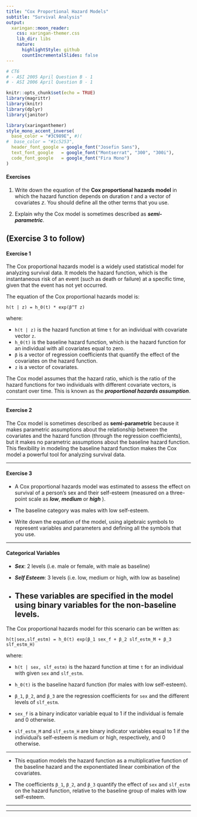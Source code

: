 ```yaml
---
title: "Cox Proportional Hazard Models"
subtitle: "Survival Analysis"
output:
  xaringan::moon_reader:
    css: xaringan-themer.css
    lib_dir: libs
    nature:
      highlightStyle: github
      countIncrementalSlides: false
---
```


```r

# CT6 
# - ASI 2005 April Question B - 1
# - ASI 2006 April Question B - 1

```

```r
knitr::opts_chunk$set(echo = TRUE)
library(magrittr)
library(knitr)
library(dplyr)
library(janitor)


```

```r
library(xaringanthemer)
style_mono_accent_inverse(
  base_color = "#3C989E", #)(
#  base_color = "#1c5253",
  header_font_google = google_font("Josefin Sans"),
  text_font_google   = google_font("Montserrat", "300", "300i"),
  code_font_google   = google_font("Fira Mono")
)
```

#### Exercises 

1. Write down the equation of the **Cox proportional hazards model** in which the hazard function depends on duration $t$ and a vector of covariates $z$. 
You should define all the other terms that you use.

2. Explain why the Cox model is sometimes described as ***semi-parametric***.

(Exercise 3 to follow)
---


#### Exercise 1

The Cox proportional hazards model is a widely used statistical model for analyzing survival data. It models the hazard function, which is the instantaneous risk of an event (such as death or failure) at a specific time, given that the event has not yet occurred.

The equation of the Cox proportional hazards model is:

```
h(t | z) = h_0(t) * exp(β^T z)
```

where:

* `h(t | z)` is the hazard function at time `t` for an individual with covariate vector `z`.
* `h_0(t)` is the baseline hazard function, which is the hazard function for an individual with all covariates equal to zero.
* `β` is a vector of regression coefficients that quantify the effect of the covariates on the hazard function.
* `z` is a vector of covariates.

The Cox model assumes that the hazard ratio, which is the ratio of the hazard functions for two individuals with different covariate vectors, is constant over time. This is known as the ***proportional hazards assumption***.

---

#### Exercise 2

The Cox model is sometimes described as **semi-parametric** because it makes parametric assumptions about the relationship between the covariates and the hazard function (through the regression coefficients), but it makes no parametric assumptions about the baseline hazard function. This flexibility in modeling the baseline hazard function makes the Cox model a powerful tool for analyzing survival data.

---

#### Exercise 3

* A Cox proportional hazards model was estimated to assess the effect on survival of a
person's sex and their self-esteem (measured on a three-point scale as ***low***, ***medium*** or ***high*** ). 

* The baseline category was males with low self-esteem.

* Write down the equation of the model, using algebraic symbols to represent variables
and parameters and defining all the symbols that you use.

---

#### Categorical Variables

* ***Sex***: 2 levels (i.e. male or female, with male as baseline)

* ***Self Esteem***: 3 levels (i.e. low, medium or high, with low as baseline)

* These variables are specified in the model using binary variables for the non-baseline levels.
---

The Cox proportional hazards model for this scenario can be written as:

```
h(t|sex,slf_estm) = h_0(t) exp(β_1 sex_f + β_2 slf_estm_M + β_3 slf_estm_H)
```

where:

* `h(t | sex, slf_estm)` is the hazard function at time `t` for an individual with given `sex` and `slf_estm`.

* `h_0(t)` is the baseline hazard function (for males with low self-esteem).

* `β_1`, `β_2`, and `β_3` are the regression coefficients for `sex` and the different levels of `slf_estm`.

* `sex_f` is a binary indicator variable equal to 1 if the individual is female and 0 otherwise.

* `slf_estm_M` and `slf_estm_H` are binary indicator variables equal to 1 if the individual's self-esteem is medium or high, respectively, and 0 otherwise.

---

* This equation models the hazard function as a multiplicative function of the baseline hazard and the exponentiated linear combination of the covariates. 

* The coefficients `β_1`, `β_2`, and `β_3` quantify the effect of `sex` and `slf_estm` on the hazard function, relative to the baseline group of males with low self-esteem.

---


---